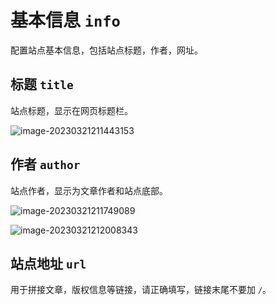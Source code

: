 # 基本信息 `info`   

配置站点基本信息，包括站点标题，作者，网址。

## 标题 `title`

站点标题，显示在网页标题栏。

![image-20230321211443153](https://evan.beee.top/img/2023/03/21/5581ab5daa266c984726b53b2b65c18d.png)

## 作者 `author`

站点作者，显示为文章作者和站点底部。

![image-20230321211749089](https://evan.beee.top/img/2023/03/21/23756538a05d965d3de3d9fdf1a1f547.png)

![image-20230321212008343](https://evan.beee.top/img/2023/03/21/179d335fbf45c88b32b62c30b2a8830c.png)

## 站点地址 `url`

用于拼接文章，版权信息等链接，请正确填写，链接末尾不要加 `/`。
